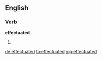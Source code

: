 ==English==

===Verb===
'''effectuated'''

# {{past of|effectuate}}

[[de:effectuated]]
[[fa:effectuated]]
[[mg:effectuated]]